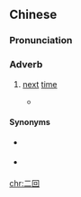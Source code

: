 ==Chinese==
{{zh-forms}}

===Pronunciation===
{{zh-pron
|m-s=er4hui2
|cat=adv
}}

===Adverb===
{{zh-adverb}}

# {{lb|zh|Sichuanese}} [[next]] [[time]]
#* {{zh-x|二回 給 我 帶 點兒 新鮮 小菜 來 哈|'''Next time''' bring me some fresh vegetables.|M-S|ref={{lang|zh|成都方言詞典}}|tr='''Er4 hui2''' ge1 ngo3 dai4 dianr3 xin1 xian1 xiao3 cai4 nai2 ha3}}

====Synonyms====
* {{qualifier|Standard Mandarin}} {{zh-l|下次}}
* {{qualifier|Sichuanese}} {{zh-l|二回子}}

[[chr:二回]]